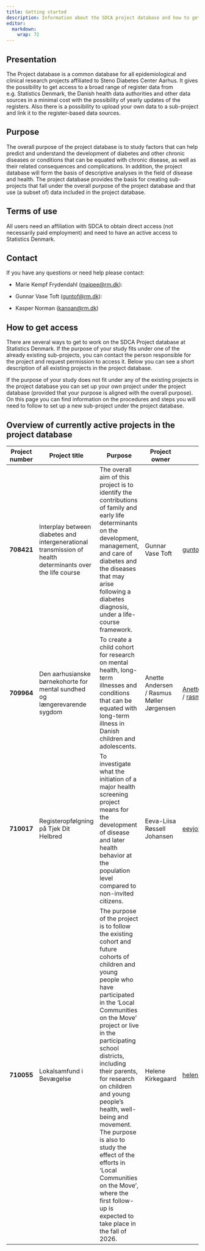 ```yaml
---
title: Getting started
description: Information about the SDCA project database and how to get access to work with research projects on the database. 
editor: 
  markdown: 
    wrap: 72
---
```


## Presentation

The Project database is a common database for all epidemiological and
clinical research projects affiliated to Steno Diabetes Center Aarhus.
It gives the possibility to get access to a broad range of register data
from e.g. Statistics Denmark, the Danish health data authorities and
other data sources in a minimal cost with the possibility of yearly
updates of the registers. Also there is a possibility to upload your own
data to a sub-project and link it to the register-based data sources.

## Purpose

The overall purpose of the project database is to study factors that can
help predict and understand the development of diabetes and other
chronic diseases or conditions that can be equated with chronic disease,
as well as their related consequences and complications. In addition,
the project database will form the basis of descriptive analyses in the
field of disease and health. The project database provides the basis for
creating sub-projects that fall under the overall purpose of the project
database and that use (a subset of) data included in the project
database.

## Terms of use

All users need an affiliation with SDCA to obtain direct access (not
necessarily paid employment) and need to have an active access to
Statistics Denmark.

## Contact

If you have any questions or need help please contact:

-   Marie Kempf Frydendahl
    ([maipee\@rm.dk](mailto:maipee@rm.dk){.email}):

-   Gunnar Vase Toft ([guntof\@rm.dk](mailto:guntof@rm.dk){.email}):

-   Kasper Norman ([kanoan\@rm.dk](mailto:kanoan@rm.dk){.email})

## How to get access

There are several ways to get to work on the SDCA Project database at
Statistics Denmark. If the purpose of your study fits under one of the
already existing sub-projects, you can contact the person responsible
for the project and request permission to access it. Below you can see a
short description of all existing projects in the project database.

If the purpose of your study does not fit under any of the existing
projects in the project database you can set up your own project under
the project database (provided that your purpose is aligned with the
overall purpose). On this page you can find information on the
procedures and steps you will need to follow to set up a new sub-project
under the project database.

## Overview of currently active projects in the project database

| Project number | Project title | Purpose | Project owner | Contact | Enddate |
|------------|------------|--------------|------------|------------|------------|
| **708421** | Interplay between diabetes and intergenerational transmission of health determinants over the life course | The overall aim of this project is to identify the contributions of family and early life determinants on the development, management, and care of diabetes and the diseases that may arise following a diabetes diagnosis, under a life-course framework. | Gunnar Vase Toft | [guntof\@rm.dk](mailto:guntof@rm.dk){.email} | 31.12.2030 |
| **709964** | Den aarhusianske børnekohorte for mental sundhed og længerevarende sygdom | To create a child cohort for research on mental health, long-term illnesses and conditions that can be equated with long-term illness in Danish children and adolescents. | Anette Andersen / Rasmus Møller Jørgensen | [Anette.Andersen\@rm.dk](mailto:Anette.Andersen@rm.dk){.email} / [rasmujer\@rm.dk](mailto:rasmujer@rm.dk){.email} | 31.12.2034 |
| **710017** | Registeropfølgning på Tjek Dit Helbred | To investigate what the initiation of a major health screening project means for the development of disease and later health behavior at the population level compared to non-invited citizens. | Eeva-Liisa Røssell Johansen | [eevjoh\@rm.dk](mailto:eevjoh@rm.dk){.email} | 31.12.2030 |
| **710055** | Lokalsamfund i Bevægelse | The purpose of the project is to follow the existing cohort and future cohorts of children and young people who have participated in the 'Local Communities on the Move' project or live in the participating school districts, including their parents, for research on children and young people's health, well-being and movement. The purpose is also to study the effect of the efforts in 'Local Communities on the Move', where the first follow-up is expected to take place in the fall of 2026. | Helene Kirkegaard | [helene.kirkegaard\@rm.dk](mailto:helene.kirkegaard@rm.dk){.email} | 31.12.2034 |
